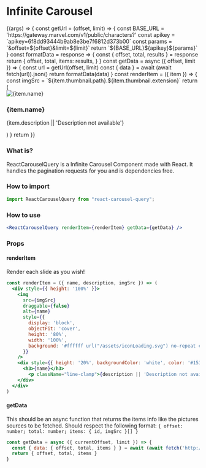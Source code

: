 
<Meta title="Examples/InfiniteCarousel" component={ReactCarouselQuery} />

# Infinite Carousel

<Canvas>
  <Story name="Basic">
    {(args) => {
      const getUrl = (offset, limit) => {
        const BASE_URL = 'https://gateway.marvel.com/v1/public/characters?'
        const apikey = `apikey=6f8dd93444b9ab8e3be7f6812d373b00`
        const params = `&offset=${offset}&limit=${limit}`
        return `${BASE_URL}${apikey}${params}`
      }
      const formatData = response => {
        const { offset, total, results } = response
        return {
          offset,
          total,
          items: results,
        }
      }
      const getData = async ({ offset, limit }) => {
        const url = getUrl(offset, limit)
        const { data } = await (await fetch(url)).json()
        return formatData(data)
      }
      const renderItem = ({ item }) => {
        const imgSrc = `${item.thumbnail.path}.${item.thumbnail.extension}`
        return (
          <div style={{ height: '100%' }}>
            <img
              draggable={false}
              alt={item.name}
              style={{
                display: 'block',
                objectFit: 'cover',
                height: '80%',
                width: '100%',
                background: '#ffffff url("/assets/iconLoading.svg") no-repeat center',
              }}
              src={imgSrc}
            />
            <div style={{ height: '20%', backgroundColor: 'white', color: '#151515' }}>
              <h3>{item.name}</h3>
              <p className="line-clamp">{item.description || 'Description not available'}</p>
            </div>
          </div>
        )
      }
      return <ReactCarouselQuery renderItem={renderItem} getData={getData} />
    }}
   </Story>
</Canvas>

### What is?
ReactCarouselQuery is a Infinite Carousel Component made with React. It handles the pagination requests for you and is dependencies free.

### How to import

```jsx
import ReactCarouselQuery from "react-carousel-query";
```

### How to use

```jsx
<ReactCarouselQuery renderItem={renderItem} getData={getData} />
```


### Props

#### renderItem
Render each slide as you wish!

```jsx
const renderItem = ({ name, description, imgSrc }) => (
  <div style={{ height: '100%' }}>
    <img
      src={imgSrc}
      draggable={false}
      alt={name}
      style={{
        display: 'block',
        objectFit: 'cover',
        height: '80%',
        width: '100%',
        background: '#ffffff url("/assets/iconLoading.svg") no-repeat center',
      }}
    />
    <div style={{ height: '20%', backgroundColor: 'white', color: '#151515' }}>
      <h3>{name}</h3>
        <p className="line-clamp">{description || 'Description not available'}</p>
    </div>
  </div>
)
```

#### getData
This should be an async function that returns the items info like the pictures sources to be fetched.
Should respect the following format: `{ offset: number; total: number; items: { id, imgSrc }[] }`

```jsx
const getData = async ({ currentOffset, limit }) => {
  const { data: { offset, total, items } } = await (await fetch('http://someApi.com')).json()
  return { offset, total, items }
}
```

